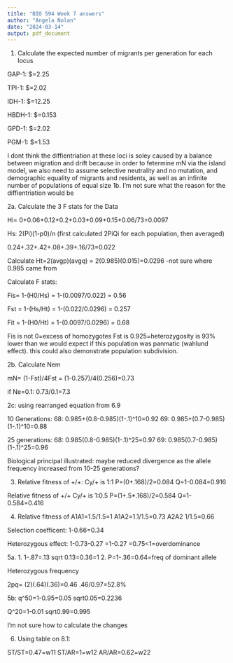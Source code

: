```yaml
---
title: "BIO 594 Week 7 answers"
author: "Angela Nolan"
date: "2024-03-14"
output: pdf_document
---
```

1. Calculate the expected number of migrants per generation for each locus

GAP-1: $\frac{1-.01}{4(0.1)}=2.25

TPI-1: $\frac{1-0.11}{4(0.11)}=2.02

IDH-1: $\frac{1-0.02}{4(0.02)}=12.25

HBDH-1: $\frac{1-0.62}{4(0.62)}=0.153

GPD-1: $\frac{1-0.11}{4(0.11)}=2.02

PGM-1: $\frac{1-0.14}{4(0.14)}=1.53

I dont think the diffientriation at these loci is soley caused by a balance between migration and drift because in order to fetermine mN via the island model, we also need to assume selective neutrality and no mutation, and demographic equality of migrants and residents, as well as an infinite number of populations of equal size 
1b. I'm not sure what the reason for the diffientriation would be

2a. Calculate the 3 F stats for the Data

Hi= 0+0.06+0.12+0.2+0.03+0.09+0.15+0.06/73=0.0097

Hs: 2(Pi)(1-p0)/n (first calculated 2PiQi for each population, then averaged)

0.24+.32+.42+.08+.39+.16/73=0.022

Calculate Ht=2(avgp)(avgq) = 2(0.985)(0.015)=0.0296
  -not sure where 0.985 came from 
  
Calculate F stats:

Fis= 1-(H0/Hs) = 1-(0.0097/0.022) = 0.56

Fst = 1-(Hs/Ht) = 1-(0.022/0.0296) = 0.257

Fit = 1-(H0/Ht) = 1-(0.0097/0.0296) = 0.68

Fis is not 0=excess of homozygotes
Fst is 0.925=heterozygosity is 93% lower than we would expect if this population was panmatic (wahlund effect). this could also demonstrate population subdivision.

2b. Calculate Nem

mN= (1-Fst)/4Fst
  = (1-0.257)/4(0.256)=0.73

if Ne=0.1: 0.73/0.1=7.3

2c: using rearranged equation from 6.9

10 Generations:
  68: 0.985+(0.8-0.985)(1-.1)^10=0.92
  69: 0.985+(0.7-0.985)(1-.1)^10=0.88

25 generations:
  68: 0.985(0.8-0.985)(1-.1)^25=0.97
  69: 0.985(0.7-0.985)(1-.1)^25=0.96
  
Biological principal illustrated: maybe reduced divergence as the allele frequency increased from 10-25 generations?

3. Relative fitness of +/+: Cy/+ is 1:1
  P=(0+.168)/2=0.084
  Q=1-0.084=0.916
  
Relative fitness of +/+ Cy/+ is 1:0.5
  P=(1+.5*.168)/2=0.584
  Q=1-0.584=0.416
  
4. Relative fitness of A1A1=1.5/1.5=1
  A1A2=1.1/1.5=0.73
  A2A2 1/1.5=0.66
  
  Selection coefficent: 1-0.66=0.34
  
  Heterozygous effect: 1-0.73-0.27
    =1-0.27
    =0.75<1=overdominance
    
5a. 
  1. 1-.87=.13
      sqrt 0.13=0.36=1
  2. P=1-.36=0.64=freq of dominant allele
  
Heterozygous frequency

2pq= (2)(.64)(.36)=0.46
.46/0.97=52.8%

5b: 
  q^50=1-0.95=0.05
    sqrt0.05=0.2236
    
  Q^20=1-0.01
    sqrt0.99=0.995

I'm not sure how to calculate the changes 

6. Using table on 8.1:

ST/ST=0.47=w11
ST/AR=1=w12
AR/AR=0.62=w22











